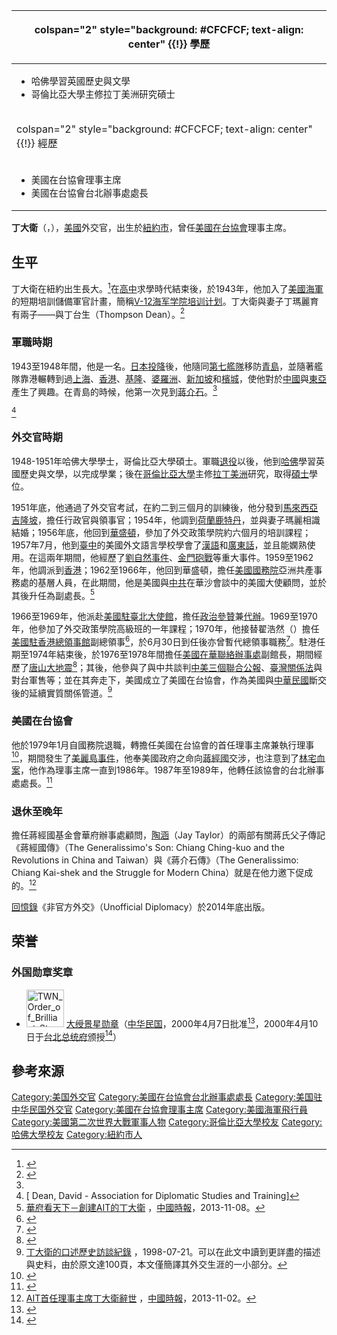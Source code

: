 {{Infobox person
|name        = 丁大衛
|英文名       = David Dean
|image       = David Dean.jpg
|image_size  = 200px
|caption     = 丁大衛
|nationality = {{USA}}
|birth_date  = 1925年8月25日
|birth_place = {{USA}}[[紐約市|紐約市]]
|death_date  = {{death_date_and_age|2013|10|27|1925|8|25}}
|death_place = {{USA}}
|occupation  = [[美國|美國]]外交官，[[美國在台協會|美國在台協會]]理事主席、台北辦事處處長
|children  ={{Link-en|丁荷生|Kenneth Dean (academic)}}（長子）
}}
{| class="infobox bordered" style="width: 21em; font-size: 90%; text-align: left; float:right;" cellpadding="3"
|-
! colspan="2" style="background: #CFCFCF; text-align: center" {{!}} 學歷
|- 
| colspan="2" style="font-size: 90%" |<div style="text-align: left">
* 哈佛學習英國歷史與文學
* 哥倫比亞大學主修拉丁美洲研究碩士
</div>
|-
! colspan="2" style="background: #CFCFCF; text-align: center" {{!}} 經歷
|- 
| colspan="2" style="font-size: 90%" |<div style="text-align: left">
*美國在台協會理事主席
*美國在台協會台北辦事處處長
</div>
|}

'''丁大衛'''（{{lang-en|'''David Dean'''}}，{{bd|1925年|8月25日|2013年|10月27日|catIdx=Dean}}），[[美國|美國]]外交官，出生於[[紐約市|紐約市]]，曾任[[美國在台協會|美國在台協會]]理事主席。

== 生平 ==
丁大衛在紐約出生長大。<ref>{{Cite web |url=http://www.ait.org.tw/en/pressrelease-pr1353.html |title=AIT Mourns Death of Former AIT Chairman David Dean |accessdate=2013-11-11 |archive-date=2016-03-04 |archive-url=https://web.archive.org/web/20160304193106/http://www.ait.org.tw/en/pressrelease-pr1353.html |dead-url=no }}</ref>在[[高中|高中]]求學時代結束後，於1943年，他加入了[[美國海軍|美國海軍]]的短期培訓儲備軍官計畫，簡稱[[V-12海军学院培训计划|V-12海军学院培训计划]]。丁大衛與妻子丁瑪麗育有兩子——{{Link-en|丁荷生|Kenneth Dean (academic)}}與丁台生（Thompson Dean）。<ref name="ADST">{{Cite web |title=Foreign Affairs Oral History Project: JOHN J. TKACIK, JR. |publisher={{Link-en|外交官研究訓練協會|The Association for Diplomatic Studies and Training|The Association for Diplomatic Studies and Training (ADST)}} |url=http://www.adst.org/OH%20TOCs/Dean,%20David.toc.pdf |date=1998-07-21 |archiveurl=https://archive.today/20200101124952/http://www.adst.org/OH%20TOCs/Dean,%20David.toc.pdf |archivedate=2020-01-01 |access-date=2013-11-11 |dead-url=no }}</ref>

=== 軍職時期 ===
1943至1948年間，他是一名{{Link-en|美國海軍飛行員|United States Naval Aviator}}。[[日本投降|日本投降]]後，他隨同[[第七艦隊|第七艦隊]]移防[[青島|青島]]，並隨著艦隊靠港輾轉到過[[上海|上海]]、[[香港|香港]]、[[基隆|基隆]]、[[婆羅洲|婆羅洲]]、[[新加坡|新加坡]]和[[檳城|檳城]]，使他對於[[中國|中國]]與[[東亞|東亞]]產生了興趣。在青島的時候，他第一次見到[[蔣介石|蔣介石]]。<ref name="ADST"/>

<ref>[ Dean, David - Association for Diplomatic Studies and Training]</ref>

=== 外交官時期 ===
1948-1951年哈佛大學學士，哥倫比亞大學碩士。軍職[[退役|退役]]以後，他到[[哈佛|哈佛]]學習英國歷史與文學，以完成學業；後在[[哥倫比亞大學|哥倫比亞大學]]主修[[拉丁美洲|拉丁美洲]]研究，取得[[碩士|碩士]]學位。

1951年底，他通過了外交官考試，在約二到三個月的訓練後，他分發到[[馬來西亞|馬來西亞]][[吉隆坡|吉隆坡]]，擔任行政官與領事官；1954年，他調到[[荷蘭|荷蘭]][[鹿特丹|鹿特丹]]，並與妻子瑪麗相識結婚；1956年底，他回到[[華盛頓|華盛頓]]，參加了外交政策學院約六個月的培訓課程；1957年7月，他到[[臺中|臺中]]的美國外文語言學校學會了[[漢語|漢語]]和[[廣東話|廣東話]]，並且能嫻熟使用。在這兩年期間，他經歷了[[劉自然事件|劉自然事件]]、[[金門砲戰|金門砲戰]]等重大事件。1959至1962年，他調派到[[香港|香港]]；1962至1966年，他回到華盛頓，擔任[[美國國務院|美國國務院]]亞洲共產事務處的基層人員，在此期間，他是美國與[[中共|中共]]在華沙會談中的美國大使顧問，並於其後升任為副處長。<ref>[http://www.chinatimes.com/newspapers/%E8%8F%AF%E5%BA%9C%E7%9C%8B%E5%A4%A9%E4%B8%8B%EF%BC%8D%E5%89%B5%E5%BB%BAAIT%E7%9A%84%E4%B8%81%E5%A4%A7%E8%A1%9B-20131108000851-260109 華府看天下－創建AIT的丁大衛] {{Wayback|url=http://www.chinatimes.com/newspapers/%E8%8F%AF%E5%BA%9C%E7%9C%8B%E5%A4%A9%E4%B8%8B%EF%BC%8D%E5%89%B5%E5%BB%BAAIT%E7%9A%84%E4%B8%81%E5%A4%A7%E8%A1%9B-20131108000851-260109 |date=20131110031711 }}，[[中國時報|中國時報]]，2013-11-08。{{zh-tw}}</ref>

1966至1969年，他派赴[[美国驻华大使馆#遷往台北|美國駐臺北大使館]]，擔任[[政治參贊|政治參贊]]兼[[代辦|代辦]]。1969至1970年，他參加了外交政策學院高級班的一年課程；1970年，他接替翟浩然（{{lang|en|Harald W. Jacobson}}）擔任[[美國駐香港總領事館|美國駐香港總領事館]]副總領事<ref>{{Cite news |title=美駐港副總領事翟浩然榮休  |publisher=[[華僑日報|華僑日報]] |date=1970-05-02 |page=10 |quote=翟浩然先生所留副總領事職務，將由丁大衛先生David Dean接替。新副總領事將於六月抵港履新。在丁大衛先生蒞港以前，將由施嘉保先生Dwight E. Scarbrough署理美國總領事館副總領事職務。}}</ref>，於6月30日到任後亦曾暫代總領事職務<ref>{{Cite news |title=美駐港總領事離任 由丁大衛署理職務  |publisher=[[工商日報|工商日報]] |date=1970-07-03 |page=5 }}</ref>。駐港任期至1974年結束後，於1976至1978年間擔任[[美國駐華大使館|美國在華聯絡辦事處]]副館長，期間經歷了[[唐山大地震|唐山大地震]]<ref>{{Cite web |url=http://www.taipeitimes.com/News/taiwan/archives/2013/11/07/2003576343 |title=David Dean, former AIT director, dies at age 88 |accessdate=2013-11-11 |archive-date=2019-07-09 |archive-url=https://web.archive.org/web/20190709163211/http://www.taipeitimes.com/News/taiwan/archives/2013/11/07/2003576343 |dead-url=no }}</ref>；其後，他參與了與中共談判[[中美三個聯合公報|中美三個聯合公報]]、[[臺灣關係法|臺灣關係法]]與對台軍售等；並在其奔走下，美國成立了美國在台協會，作為美國與[[中華民國|中華民國]]斷交後的延續實質關係管道。<ref>[http://international.loc.gov/service/mss/mssmisc/mfdip/2005%20txt%20files/2004dea01.txt 丁大衛的口述歷史訪談紀錄] {{Wayback|url=http://international.loc.gov/service/mss/mssmisc/mfdip/2005%20txt%20files/2004dea01.txt |date=20170201084155 }}，1998-07-21。{{en}}可以在此文中讀到更詳盡的描述與史料，由於原文達100頁，本文僅簡譯其外交生涯的一小部分。</ref>

=== 美國在台協會 ===
他於1979年1月自國務院退職，轉擔任美國在台協會的首任理事主席兼執行理事<ref>{{Cite web |url=http://www.ait.org.tw/en/chair-dean.html |title=David Dean (Tenure: 1979-1986) |accessdate=2013-11-11 |archive-date=2013-11-11 |archive-url=https://web.archive.org/web/20131111042511/http://www.ait.org.tw/en/chair-dean.html |dead-url=no }}</ref>，期間發生了[[美麗島事件|美麗島事件]]，他奉美國政府之命向[[蔣經國|蔣經國]]交涉，也注意到了[[林宅血案|林宅血案]]，他作為理事主席一直到1986年。1987年至1989年，他轉任該協會的台北辦事處處長。<ref>{{Cite web |url=http://www.legacy.com/obituaries/washingtonpost/obituary.aspx?n=david-dean&pid=167938697 |title=DAVID DEAN Death Notice |accessdate=2013-11-11 |archive-date=2019-08-23 |archive-url=https://web.archive.org/web/20190823221645/https://www.legacy.com/obituaries/washingtonpost/obituary.aspx?n=david-dean&pid=167938697 |dead-url=no }}</ref>

=== 退休至晚年 ===
擔任蔣經國基金會華府辦事處顧問，[[陶涵|陶涵]]（Jay Taylor）的兩部有關蔣氏父子傳記《蔣經國傳》（The Generalissimo's Son: Chiang Ching-kuo and the Revolutions in China and Taiwan）與《蔣介石傳》（The Generalissimo: Chiang Kai-shek and the Struggle for Modern China）就是在他力邀下促成的。<ref>[http://news.chinatimes.com/politics/11050202/112013110200090.html AIT首任理事主席丁大衛辭世] {{Wayback|url=http://news.chinatimes.com/politics/11050202/112013110200090.html |date=20131105221721 }}，[[中國時報|中國時報]]，2013-11-02。{{zh-tw}}</ref>

[[回憶錄|回憶錄]]《非官方外交》（Unofficial Diplomacy）於2014年底出版。

==荣誉==
===外国勋章奖章===
* [[File:TWN_Order_of_Brilliant_Star_2Class_BAR.svg|60px]] [[景星勋章|大绶景星勋章]]（[[中华民国|中华民国]]，2000年4月7日批准<ref>{{cite journal |title=總統令（華總二榮字第8900042630號） |url=https://twinfo.ncl.edu.tw/tiqry/hypage.cgi?HYPAGE=search/merge_pdf.hpg&dtd_id=12&type=g&sysid=H0000158&jid=79007133&vol=89041900&page=%E9%A0%8122 |journal=總統府公報 |publisher=總統府 |volume=第6334號 |date=2000-04-19 |page=22页 |access-date=2021-09-14 |archive-date= |archive-url= |dead-url=no }}</ref>，2000年4月10日于[[台北市|台北]][[总统府_(台湾)|总统府]]颁授<ref>{{cite journal |title=總統頒授美國在臺協會臺北辦事處前處長丁大衛勳章典禮 |url=https://twinfo.ncl.edu.tw/tiqry/hypage.cgi?HYPAGE=search/merge_pdf.hpg&dtd_id=12&type=g&sysid=H0000159&jid=79007133&vol=89041900&page=%E9%A0%8123 |journal=總統府公報 |publisher=總統府 |volume=第6334號 |date=2000-04-19 |page=23页 |access-date=2021-09-13 |archive-date=2021-09-14 |archive-url=https://web.archive.org/web/20210914054601/https://twinfo.ncl.edu.tw/tiqry/hypage.cgi?HYPAGE=search%2Fmerge_pdf.hpg&dtd_id=12&type=g&sysid=H0000159&jid=79007133&vol=89041900&page=%E9%A0%8123 |dead-url=no }}</ref>）

== 參考來源 ==
{{reflist|2}}

{{美國在台協會}}

{{DEFAULTSORT:Dean, David}}
[[Category:美国外交官|Category:美国外交官]]
[[Category:美國在台協會台北辦事處處長|Category:美國在台協會台北辦事處處長]]
[[Category:美国驻中华民国外交官|Category:美国驻中华民国外交官]]
[[Category:美國在台協會理事主席|Category:美國在台協會理事主席]]
[[Category:美國海軍飛行員|Category:美國海軍飛行員]]
[[Category:美國第二次世界大戰軍事人物|Category:美國第二次世界大戰軍事人物]]
[[Category:哥倫比亞大學校友|Category:哥倫比亞大學校友]]
[[Category:哈佛大學校友|Category:哈佛大學校友]]
[[Category:紐約市人|Category:紐約市人]]